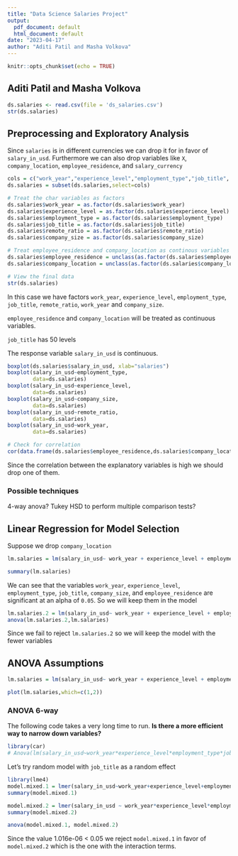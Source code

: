 ```yaml
---
title: "Data Science Salaries Project"
output:
  pdf_document: default
  html_document: default
date: "2023-04-17"
author: "Aditi Patil and Masha Volkova"
---
```


```r
knitr::opts_chunk$set(echo = TRUE)
```

## Aditi Patil and Masha Volkova 

```r
ds.salaries <- read.csv(file = 'ds_salaries.csv')
str(ds.salaries)
```

## Preprocessing and Exploratory Analysis
Since `salaries` is in different currencies we can drop it for in favor of `salary_in_usd`. Furthermore we can also drop variables like `X`, `company_location`, `employee_residence`, and `salary_currency`
```r
cols = c("work_year","experience_level","employment_type","job_title", "remote_ratio", "company_size","employee_residence", "company_location","salary_in_usd")
ds.salaries = subset(ds.salaries,select=cols)

# Treat the char variables as factors
ds.salaries$work_year = as.factor(ds.salaries$work_year)
ds.salaries$experience_level = as.factor(ds.salaries$experience_level)
ds.salaries$employment_type = as.factor(ds.salaries$employment_type)
ds.salaries$job_title = as.factor(ds.salaries$job_title)
ds.salaries$remote_ratio = as.factor(ds.salaries$remote_ratio)
ds.salaries$company_size = as.factor(ds.salaries$company_size)

# Treat employee_residence and company_location as continous variables
ds.salaries$employee_residence = unclass(as.factor(ds.salaries$employee_residence))
ds.salaries$company_location = unclass(as.factor(ds.salaries$company_location))

# View the final data
str(ds.salaries)
```

In this case we have factors `work_year`, `experience_level`, `employment_type`, `job_title`, `remote_ratio`, `work_year` and `company_size`.

`employee_residence` and `company_location` will be treated as continuous variables.

`job_title` has 50 levels

The response variable `salary_in_usd` is continuous.

```r
boxplot(ds.salaries$salary_in_usd, xlab="salaries")
boxplot(salary_in_usd~employment_type,
        data=ds.salaries)
boxplot(salary_in_usd~experience_level,
        data=ds.salaries)
boxplot(salary_in_usd~company_size,
        data=ds.salaries)
boxplot(salary_in_usd~remote_ratio,
        data=ds.salaries)
boxplot(salary_in_usd~work_year,
        data=ds.salaries)
```

```r
# Check for correlation
cor(data.frame(ds.salaries$employee_residence,ds.salaries$company_location))
```
Since the correlation between the explanatory variables is high we should drop one of them. 

### Possible techniques
4-way anova?
Tukey HSD to perform multiple comparison tests?

## Linear Regression for Model Selection
Suppose we drop `company_location`
```r
lm.salaries = lm(salary_in_usd~ work_year + experience_level + employment_type + job_title + remote_ratio + employee_residence + company_size, data = ds.salaries)

summary(lm.salaries)
```
We can see that the variables `work_year`, `experience_level`, `employment_type`, `job_title`, `company_size`, and `employee_residence` are significant at an alpha of `0.05`. So we will keep them in the model
```r
lm.salaries.2 = lm(salary_in_usd~ work_year + experience_level + employment_type + job_title + employee_residence  + company_size, data = ds.salaries)
anova(lm.salaries.2,lm.salaries)
```
Since we fail to reject `lm.salaries.2` so we will keep the model with the fewer variables 

## ANOVA Assumptions
```r
lm.salaries = lm(salary_in_usd~ work_year + experience_level + employment_type + job_title + employee_residence + company_size, data = ds.salaries)

plot(lm.salaries,which=c(1,2))

```

### ANOVA 6-way
The following code takes a very long time to run. **Is there a more efficient way to narrow down variables?**
```r
library(car)
# Anova(lm(salary_in_usd~work_year*experience_level*employment_type*job_title*employee_residence* company_size,data=ds.salaries), type=2)
```

Let's try random model with `job_title` as a random effect
```r
library(lme4)
model.mixed.1 = lmer(salary_in_usd~work_year+experience_level+employment_type+employee_residence+company_size + (1|job_title),data=ds.salaries)
summary(model.mixed.1)
```

```r
model.mixed.2 = lmer(salary_in_usd ~ work_year*experience_level*employment_type*employee_residence*company_size + (1|job_title),data=ds.salaries)
summary(model.mixed.2)
```
```r
anova(model.mixed.1, model.mixed.2)
```
Since the value 1.016e-06 < 0.05 we reject `model.mixed.1` in favor of `model.mixed.2` which is the one with the interaction terms.


